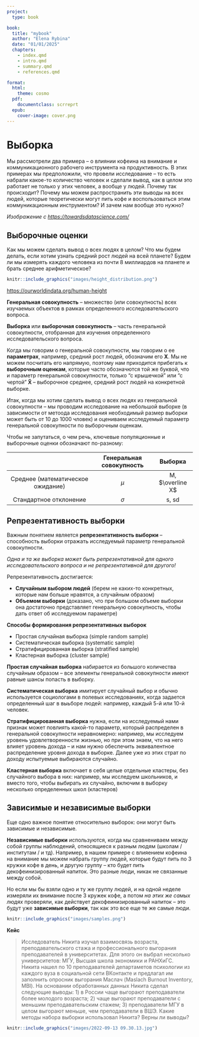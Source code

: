 ```yaml
---
project:
  type: book

book:
  title: "mybook"
  author: "Elena Rybina"
  date: "01/01/2025"
  chapters:
    - index.qmd
    - intro.qmd
    - summary.qmd
    - references.qmd

format:
  html:
    theme: cosmo
  pdf:
    documentclass: scrreprt
  epub:
    cover-image: cover.png
---
```


# Выборка {#sample}

<!-- Допустим, нас есть какое-то предположение о связи неких психологических конструктов относительно того, как работает психика у людей. Например, о том, что кофеин как-то влияет на такой конструкт, как внимание -- это наша **теоретическая гипотеза**. Чтобы ее проверить, нам нужно провести исследование и уточнить гипотезу на языке этого исследования, сделать ее более конкретной. Например, мы решили провести эксперимент, в котором экспериментальная группа пила 3 кружки кофе в первой половине дня, а контрольная группа пила декофеинизированный кофе. Далее мы делали несколько замеров решения какого-нибудь когнитивного теста на внимание во второй половине дня и смотрели, сколько ошибок допускают экспериментальной и контрольной выборок. десь мы уточнили. И когда мы делаем выводы, мы говорим не о нашей небольшой группе людей, которых мы исследовали – а о всей популяции людей, она называется **генеральной совокупностью**. Почему так можно? -->

Мы рассмотрели два примера -- о влиянии кофеина на внимание и коммуникационного рабочего инструмента на продуктивность. В этих примерах мы предположили, что провели исследование -- то есть набрали какое-то количество человек и сделали вывод, как в целом это работает не только у этих человек, а вообще у людей. Почему так происходит? Почему мы можем распространить эти выводы на всех людей, которые теоретически могут пить кофе и воспользоваться этим коммуникационным инструментом? И зачем нам вообще это нужно?

<p align="center">

*Изображение с <https://towardsdatascience.com/>*

</p>

## Выборочные оценки

Как мы можем сделать вывод о всех людях в целом? Что мы будем делать, если хотим узнать средний рост людей на всей планете? Будем ли мы измерять каждого человека из почти 8 миллиардов на планете и брать среднее арифметическое?

```r
knitr::include_graphics("images/height_distribution.png")
```

<p align="center">

<https://ourworldindata.org/human-height>

</p>

**Генеральная совокупность** -- множество (или совокупность) всех изучаемых объектов в рамках определенного исследовательского вопроса.

**Выборка** или **выборочная совокупность** -- часть генеральной совокупности, отобранная для изучения определенного исследовательского вопроса.

Когда мы говорим о генеральной совокупности, мы говорим о ее **параметрах**, например, средний рост людей, обозначим его **X**. Мы не можем посчитать его напрямую, поэтому нам приходится прибегать к **выборочным оценкам**, которые часто обозначются той же буквой, что и параметр генеральной совокупности, только "с крышечкой" или "с чертой" **X̅** -- выборочное среднее, средний рост людей на конкретной выборке.

Итак, когда мы хотим сделать вывод о всех людях из генеральной совокупности -- мы проводим исследование на небольшой выборке (в зависимости от метоода исследования необходимый размер выборки может быть от 10 до 1000 чловек) и оцениваем исследуемый параметр генеральной совокупности по выборочным оценкам.

Чтобы не запутаться, о чем речь, ключевые популяционные и выборочные оценки обозначают по-разному:

|   | Генеральная совокупность | Выборка |
|:-------------------------------:|:----------------------:|:--------------:|
| Среднее (математическое ожидание) | $\mu$ | M, $\overline X$ |
| Стандартное отклонение | $\sigma$ | s, sd |

## Репрезентативность выборки

Важным понятием является **репрезентативность выборки** -- способность выборки отражать исследуемый параметр генеральной совокупности.

*Одна и та же выборка может быть репрезентативной для одного исследовательского вопроса и не репрезентативной для другого!*

Репрезентативность достигается:

-   **Случайным выбором людей** (берем не каких-то конкретных, которые нам больше нравятся, а случайным образом)
-   **Объемом выборки** (доказано, что при большом объеме выборки она достаточно представляет генеральную совокупность, чтобы дать ответ об исследуемом параметре)

**Способы формирования репрезентативных выборок**

-   Простая случайная выборка (simple random sample)
-   Систематическая выборка (systematic sample)
-   Стратифицированная выборка (stratified sample)
-   Кластерная выборка (cluster sample)

**Простая случайная выборка** набирается из большого количества случайным образом -- все элементы генеральной совокупности имеют равные шансы попасть в выборку.

**Систематическая выборка** имитирует случайный выбор и обычно используется социологами в полевых исследованиях, когда задается определенный шаг в выьборе людей: например, каждый 5-й или 10-й человек.

**Стратифицированная выборка** нужна, если на исследуемый нами признак может повлиять какой-то параметр, который распределен в генеральной совокупности неравномерно: например, мы исследуем уровень удовлетворенности жизнью, но при этом знаем, что на него влияет уровень дохода -- и нам нужно обеспечить эквивалентное распределение уровня дохода в выборке. Далее уже из этих страт по доходу испытуемые выбираются случайно.

**Кластерная выборка** включает в себя целые отдельные кластеры, без случайного выбора в них: например, мы исследуем школьников, и вместо того, чтобы выбирать их случайно, включим в выборку несколько определенных школ (кластеров)

## Зависимые и независимые выборки {#dependent_samples}

Еще одно важное понятие относительно выборок: они могут быть зависимые и независимые.

**Независимые выборки** используются, когда мы сравнениваем между собой группы наблюдений, относящиеся к разным людям (школам / институтам / и тд). Например, в нашем примере с влияением кофеина на внимание мы можем набрать группу людей, которые будут пить по 3 кружки кофе в день, и другую группу -- кто будет пить декофеинизированный напиток. Это разные люди, никак не связанные между собой.

Но если мы бы взяли одно и ту же группу людей, и на одной неделе измеряли их внимание после 3 кружек кофе, а потом *на этих же самых людях* проверяли, как действует декофеинизированный напиток -- это будут уже **зависимые выборки**, так как это все еще те же самые люди.

```r
knitr::include_graphics("images/samples.png")
```

<p align="center">

</p>

**Кейс**

> Исследователь Никита изучал взаимосвязь возраста, преподавательского стажа и профессионального выгорания преподавателей в университетах. Для этого он выбрал несколько университетов: МГУ, Высшая школа экономики и РАНХиГС. Никита нашел по 10 преподавателей департаметов психологии из каждого вуза в социальной сети ВКонтакте и предлагал им заполнить опросник выгорания Маслач (Maslach Burnout Inventory, MBI). На основании обработанных данных Никита сделал следующие выводы: 1) в России чаще выгорают преподаватели более молодого возраста; 2) чаще выгорают преподаватели с меньшим преподавательским стажем; 3) преподаватели МГУ в целом выгорают меньше, чем преподаватели в ВШЭ. Какие методы набора выборки использовал Никита? Верны ли выводы?

```r
knitr::include_graphics("images/2022-09-13 09.30.13.jpg")
```
